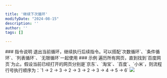 ```yaml
---

title: '继续下次循环'
modifyDate: "2024-08-15"
description: ''
author: ''
tags: []

---
```





<DocsLayout title={frontmatter.title} modifyDate={frontmatter.modifyDate}>
    ### 指令说明
    退出当前循环，继续执行后续指令。可以搭配`次数循环`、`条件循环`、`列表循环`、`无限循环`一起使用
    ### 示例
    遍历所有网页，直到找到`百度网页`为止。假设当前已经打开的网页分别是`京东`、`淘宝`、`百度`、`小米`，则流程行号执行顺序为：`1 -> 2 -> 3 -> 2 ->
    3 -> 2 -> 3 -> 4 -> 5 -> 6`
    <Image src='/ins/break.png'/>
</DocsLayout>
